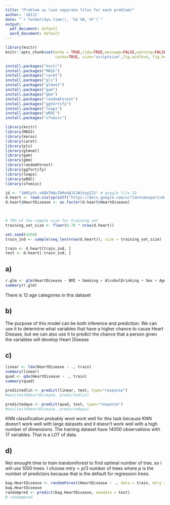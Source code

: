 ```yaml
---
title: "Problem xy (use separate files for each problem)"
author: '10111'
date: "`r format(Sys.time(), '%d %B, %Y')`"
output:
  pdf_document: default
  word_document: default
---
```

  
```r
library(knitr)
knitr::opts_chunk$set(echo = TRUE,tidy=TRUE,message=FALSE,warning=FALSE,strip.white=TRUE,prompt=FALSE,
                      cache=TRUE, size="scriptsize",fig.width=4, fig.height=3)

```

```r
install.packages("knitr")
install.packages("MASS")
install.packages("caret")
install.packages("pls")
install.packages("glmnet")
install.packages("gam")
install.packages("gbm")
install.packages("randomForest")
install.packages("ggfortify")
install.packages("leaps")
install.packages("pROC")
install.packages("sfsmisc")
```

```r
library(knitr)
library(MASS)
library(keras)
library(caret)
library(pls)
library(glmnet)
library(gam)
library(gbm)
library(randomForest)
library(ggfortify)
library(leaps)
library(pROC)
library(sfsmisc)
```

```r
id <- "1HM1ytt-x9QkTHQu7bMvhBJSJWihzpZJ2" # google file ID
d.heart <- read.csv(sprintf("https://docs.google.com/uc?id=%s&export=download", id))
d.heart$HeartDisease <- as.factor(d.heart$HeartDisease)

 

# 70% of the sample size for training set
training_set_size <- floor(0.70 * nrow(d.heart))

set.seed(4268)
train_ind <- sample(seq_len(nrow(d.heart)), size = training_set_size)

train <- d.heart[train_ind, ]
test <- d.heart[-train_ind, ]
```


## a)
```r
r.glm <- glm(HeartDisease ~ BMI + Smoking + AlcoholDrinking + Sex + AgeCategory + Smoking:Sex + AlcoholDrinking:Sex, train, family = "binomial")
summary(r.glm)
```

There is 12 age categories in this dataset

## b)
The purpose of this model can be both inference and prediction. We can use it to determine what variables that have a higher chance to cause Heart Disease, but we can also use it to predict the chance that a person given the variables will develop Heart Disease

## c)
```r
linear <- lda(HeartDisease ~ ., train)
summary(linear)
quad <- qda(HeartDisease ~ ., train)
summary(quad)

predictedlin <- predict(linear, test, type="response")
#auc(test$HeartDisease, predictedlin)

predictedqua <- predict(quad, test, type="response")
#auc(test$HeartDisease, predictedqua)
```

KNN classification probably wont work well for this task because KNN doesn't work well with large datasets and it doesn't work well with a high number of dimensions. The training dataset have 14000 observations with 17 variables. That is a LOT of data.

## d)
Not enought time to train trandomforest to find optimal number of tree, so i will use 1000 trees.
I choose $mtry = p/3$ number of trees where $p$ is the number of predictors because that is the default for regression trees.

```r
bag.HeartDisease <- randomForest(HeartDisease ~ ., data = train, mtry = 4, ntree = 1000)
bag.HeartDisease
randompred <- predict(bag.HeartDisease, newdata = test)
# randompred
```